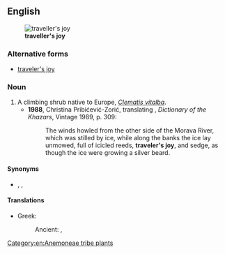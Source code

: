 ==English==
[[Image:Clematis vitalba flowers 230702.jpg|thumb|'''traveller's joy''']]

===Alternative forms===
* [[traveler's joy]] {{i|US}}
{{wikipedia}}
{{wikispecies}}

===Noun===
{{en-noun|head=[[traveller]][[-'s|'s]] [[joy]]|-}}

# A climbing shrub native to Europe, ''[[Clematis vitalba]]''.
#* '''1988''', Christina Pribićević-Zorić, translating {{w|Milorad Pavić}}, ''Dictionary of the Khazars'', Vintage 1989, p. 309:
#*: The winds howled from the other side of the Morava River, which was stilled by ice, while along the banks the ice lay unmowed, full of icicled reeds, '''traveler's joy''', and sedge, as though the ice were growing a silver beard.

====Synonyms====
* {{sense|Clematis vitalba}} {{l|en|lady's bower}}, {{l|en|old man's beard}}, {{l|en|virgin's bower}}

====Translations====
{{trans-top|''Clematis vitalba''}}
* Greek:
*: Ancient: {{t|grc|ἀθραγένη|f}}, {{t|grc|κληματίς|f}}
{{trans-mid}}
{{trans-bottom}}

[[Category:en:Anemoneae tribe plants]]